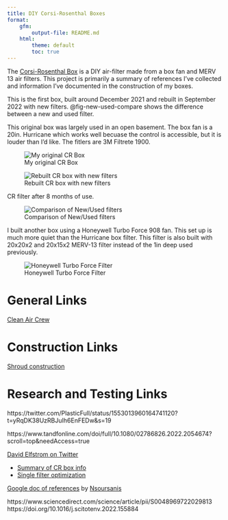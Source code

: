 ```yaml
---
title: DIY Corsi-Rosenthal Boxes
format:
    gfm:
        output-file: README.md
    html:
        theme: default
        toc: true
---
```


The [Corsi-Rosenthal Box](https://cleanaircrew.org/box-fan-filters/) is a DIY air-filter made from a box fan and MERV 13 air filters. This project is primarily a summary of references I've collected and information I've documented in the construction of my boxes.

This is the first box, built around December 2021 and rebuilt in September 2022 with new filters. @fig-new-used-compare shows the difference between a new and used filter. 

This original box was largely used in an open basement. The box fan is a 20in. Hurricane which works well becuase the control is accessible, but it is louder than I'd like. The fitlers are 3M Filtrete 1900. 

::: {#fig-used-cr-box layout-ncol=2}
![My original CR Box](img/Original_Box_used_crop.jpg)

![Rebuilt CR box with new filters](img/cr_box_new_crop.jpg)

CR filter after 8 months of use.
:::


![Comparison of New/Used filters](img/new_used_filter_compare.jpg){#fig-new-used-compare}

I built another box using a Honeywell Turbo Force 908 fan. This set up is much more quiet than the Hurricane box filter. This filter is also built with 20x20x2 and 20x15x2 MERV-13 filter instead of the 1in deep used previously.

![Honeywell Turbo Force Filter](img/cr_box_new_honeywell_crop.jpg){#fig-honeywell}




# General Links

[Clean Air Crew](https://cleanaircrew.org/box-fan-filters/)





# Construction Links

[Shroud construction](https://www.texairfilters.com/how-to-improve-the-efficiency-of-the-box-fan-and-merv-13-filter-air-cleaner/)

# Research and Testing Links

https://twitter.com/PlasticFull/status/1553013960164741120?t=yRqDK38UzRBJuIh6EnFEDw&s=19

https://www.tandfonline.com/doi/full/10.1080/02786826.2022.2054674?scroll=top&needAccess=true


[David Elfstrom on Twitter](https://twitter.com/DavidElfstrom)

 - [Summary of CR box info](https://twitter.com/i/events/1404235721955811334)
 - [Single filter optimization](https://twitter.com/davidelfstrom/status/1429624925548171265)


[Google doc of references](https://docs.google.com/document/d/1RtNl0xYykWiAvYTw280keD50XkFzOIK_W4BNS9tln7c/edit) by [Nsoursanis](https://twitter.com/Nsousanis)

https://www.sciencedirect.com/science/article/pii/S0048969722029813
https://doi.org/10.1016/j.scitotenv.2022.155884
